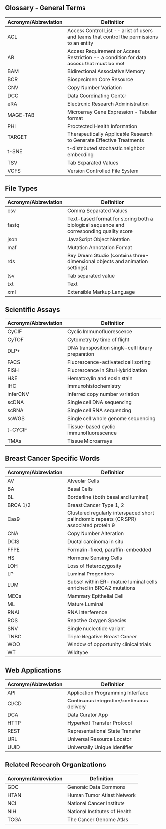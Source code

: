 ## Glossary - General Terms

| Acronym/Abbreviation         | Definition                                                                               |
| ---------------------------- | ----------------------------------------------------------------------------------------  |
| ACL                          | Access Control List -- a list of users and teams that control the permissions to an entity|
| AR                           | Access Requirement or Access Restriction -- a condition for data access that must be met  |           
| BAM                          | Bidirectional Associative Memory                                                         |
| BCR                          | Biospecimen Core Resource                                                                |
| CNV                          | Copy Number Variation                                                                    |
| DCC                          | Data Coordinating Center                                                                 |
| eRA                          | Electronic Research Administration                                                       |
| MAGE-TAB                     | Microarray Gene Expression - Tabular format                                              |
| PHI                          | Proctected Health Information                                                            |
| TARGET                       | Therapeutically Applicable Research to Generate Effective Treatments                     |
| t-SNE                        | t-distributed stochastic neighbor embedding                                              |
| TSV                          | Tab Separated Values                                                                     |
| VCFS                         | Version Controlled File System                                                           |

##  File Types                                                                                                             

| Acronym/Abbreviation         | Definition                                                                               |
| ---------------------------- | ---------------------------------------------------------------------------------------- |
| csv                          | Comma Separated Values                                                                   |
| fastq                        | Text-based format for storing both a biological sequence and corresponding quality score |
| json                         | JavaScript Object Notation                                                               |
| maf                          | Mutation Annotation Format                                                               |
| rds                          | Ray Dream Studio (contains three-dimensional objects and animation settings)             |
| tsv                          | Tab separated value                                                                      |
| txt                          | Text                                                                                     |
| xml                          | Extensible Markup Language                                                               |


## Scientific Assays                                                                                              

| Acronym/Abbreviation         | Definition                                                                               |
| ---------------------------- | ---------------------------------------------------------------------------------------- |
| CyCIF                        | Cyclic Immunofluorescence                                                                |
| CyTOF                        | Cytometry by time of flight                                                              |
| DLP+                         | DNA transposition single-cell library preparation                                        |
| FACS                         | Fluorescence-activated cell sorting                                                      |
| FISH                         | Fluorescence in Situ Hybridization                                                       |
| H&E                          | Hematoxylin and eosin stain                                                              |
| IHC                          | Immunohistochemistry                                                                     |
| inferCNV                     | Inferred copy number variation                                                           |
| scDNA                        | Single cell DNA sequencing                                                               |
| scRNA                        | Single cell RNA sequencing                                                               |
| scWGS                        | Single cell whole genome sequencing                                                      |
| t-CYCIF                      | Tissue-based cyclic immunofluorescence                                                   |
| TMAs                         | Tissue Microarrays                                                                       |


## Breast Cancer Specific Words                                                                                          

| Acronym/Abbreviation         | Definition                                                                               |
| ---------------------------- | ---------------------------------------------------------------------------------------- |
| AV                           | Alveolar Cells                                                                           |
| BA                           | Basal Cells                                                                              |
| BL                           | Borderline (both basal and luminal)                                                      |
| BRCA 1/2                     | Breast Cancer Type 1, 2                                                                  |
| Cas9                         | Clustered regularly interspaced short palindromic repeats (CRISPR) associated protein 9  |
| CNA                          | Copy Number Alteration                                                                   |
| DCIS                         | Ductal carcinoma in situ                                                                 |
| FFPE                         | Formalin-fixed, paraffin-embedded                                                        |
| HS                           | Hormone Sensing Cells                                                                    |
| LOH                          | Loss of Heterozygosity                                                                   |
| LP                           | Luminal Progenitors                                                                      |
| LUM                          | Subset within ER+ mature luminal cells enriched in BRCA2 mutations                       |
| MECs                         | Mammary Epithelial Cell                                                                  |
| ML                           | Mature Luminal                                                                           |
| RNAi                         | RNA interference                                                                         |
| ROS                          | Reactive Oxygen Species                                                                  |
| SNV                          | Single nucleotide variant                                                                |
| TNBC                         | Triple Negative Breast Cancer                                                            |
| WOO                          | Window of opportunity clinical trials                                                    |
| WT                           | Wildtype                                                                                 |


## Web Applications 
| Acronym/Abbreviation         | Definition                                                                               |
| ---------------------------- | ---------------------------------------------------------------------------------------- |
| API                          | Application Programming Interface                                                        |
| CI/CD                        | Continuous integration/continuous delivery                                               |
| DCA                          | Data Curator App                                                                         |
| HTTP                         | Hypertext Transfer Protocol                                                              |
| REST                         | Representational State Transfer                                                          |
| URL                          | Universal Resource Locator                                                               |
| UUID                         | Universally Unique Identifier                                                            |

## Related Research Organizations 
| Acronym/Abbreviation         | Definition                                                                               |
| ---------------------------- | ---------------------------------------------------------------------------------------- |
| GDC                          | Genomic Data Commons                                                                     |
| HTAN                         | Human Tumor Atlast Network                                                               |
| NCI                          | National Cancer Institute                                                                |
| NIH                          | National Institutes of Health                                                            |
| TCGA                         | The Cancer Genome Atlas                                                                  |

